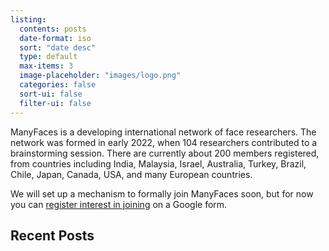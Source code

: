 ```yaml
---
listing:
  contents: posts
  date-format: iso
  sort: "date desc"
  type: default
  max-items: 3
  image-placeholder: "images/logo.png"
  categories: false
  sort-ui: false
  filter-ui: false
---
```


ManyFaces is a developing international network of face researchers. The network was formed in early 2022, when 104 researchers contributed to a brainstorming session. There are currently about 200 members registered, from countries including India, Malaysia, Israel, Australia, Turkey, Brazil, Chile, Japan, Canada, USA, and many European countries.

We will set up a mechanism to formally join ManyFaces soon, but for now you can [register interest in joining](https://forms.gle/5CiiDT14RjHXTt886) on a Google form. 

## Recent Posts

